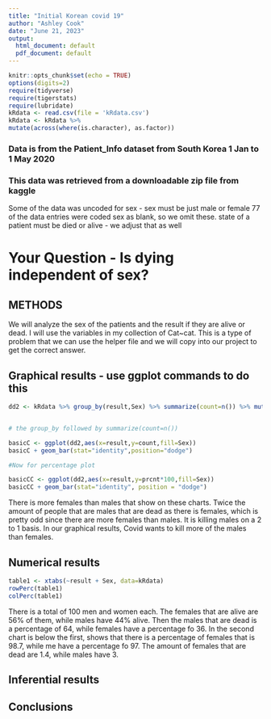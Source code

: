 ```yaml
---
title: "Initial Korean covid 19"
author: "Ashley Cook"
date: "June 21, 2023"
output:
  html_document: default
  pdf_document: default
---
```


```r
knitr::opts_chunk$set(echo = TRUE)
options(digits=2)
require(tidyverse)
require(tigerstats)
require(lubridate)
kRdata <- read.csv(file = 'kRdata.csv')
kRdata <- kRdata %>%
mutate(across(where(is.character), as.factor))

```
### Data is from the Patient_Info dataset from South Korea 1 Jan to 1 May 2020
### This data was retrieved from a downloadable zip file from kaggle

Some of the data was uncoded for sex - sex must be just male or female
77 of the data entries were coded sex  as blank, so we omit these.
state of a patient must be died or alive - we adjust that as well   
  
# Your Question - Is dying independent of sex?

## METHODS
  
We will analyze the sex of the patients and the result if they are alive or dead. I will use the variables in my collection of Cat~cat. This is a type of problem that we can use the helper file and we will copy into our project to get the correct answer. 



## Graphical results - use ggplot commands to do this  

```r
dd2 <- kRdata %>% group_by(result,Sex) %>% summarize(count=n()) %>% mutate(prcnt=count/sum(count))


# the group_by followed by summarize(count=n())

basicC <- ggplot(dd2,aes(x=result,y=count,fill=Sex))
basicC + geom_bar(stat="identity",position="dodge")

#Now for percentage plot

basicCC <- ggplot(dd2,aes(x=result,y=prcnt*100,fill=Sex)) 
basicCC + geom_bar(stat="identity", position = "dodge")
```

  
There is more females than males that show on these charts. Twice the amount of people that are males that are dead as there is females, which is pretty odd since there are more females than males. It is killing males on a 2 to 1 basis. In our graphical results, Covid wants to kill more of the males than females. 

  
## Numerical results

```r
table1 <- xtabs(~result + Sex, data=kRdata)
rowPerc(table1)
colPerc(table1)
```
  
There is a total of 100 men and women each. The females that are alive are 56% of them, while males have 44% alive. Then the males that are dead is a percentage of 64, while females have a percentage fo 36. In the second chart is below the first, shows that there is a percentage of females that is 98.7, while me have a percentage fo 97. The amount of females that are dead are 1.4, while males have 3.

## Inferential results 




## Conclusions

